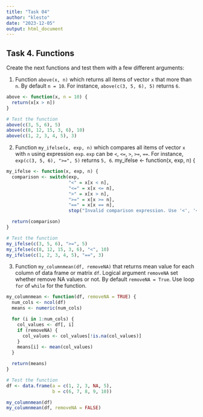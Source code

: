 ```yaml
---
title: "Task 04"
author: "klesto"
date: "2023-12-05"
output: html_document
---
```


## Task 4. Functions

Create the next functions and test them with a few different arguments:

1. Function `above(x, n)` which returns all items of vector `x` that more than `n`. By default `n = 10`. For instance, `above(c(3, 5, 6), 5)` returns `6`.
```r
above <- function(x, n = 10) {
  return(x[x > n])
}

# Test the function
above(c(3, 5, 6), 5)
above(c(8, 12, 15, 3, 6), 10)
above(c(1, 2, 3, 4, 5), 3)
```
2. Function `my_ifelse(x, exp, n)` which compares all items of vector `x` with `n` using expression `exp`. `exp` can be `<`, `<=`, `>`, `>=`, `==`. For instance, `exp(c(3, 5, 6), ">=", 5)` returns `5, 6`.
my_ifelse <- function(x, exp, n) {
```r
my_ifelse <- function(x, exp, n) {
  comparison <- switch(exp,
                       "<" = x[x < n],
                       "<=" = x[x <= n],
                       ">" = x[x > n],
                       ">=" = x[x >= n],
                       "==" = x[x == n],
                       stop("Invalid comparison expression. Use '<', '<=', '>', '>=', or '=='."))

  return(comparison)
}

# Test the function
my_ifelse(c(3, 5, 6), ">=", 5)
my_ifelse(c(8, 12, 15, 3, 6), "<", 10)
my_ifelse(c(1, 2, 3, 4, 5), "==", 3)
```
3. Function `my_columnmean(df, removeNA)` that returns mean value for each column of data frame or matrix `df`. Logical argument `removeNA` set whether remove NA values or not. By default `removeNA = True`. Use loop `for` of `while` for the function.
```r
my_columnmean <- function(df, removeNA = TRUE) {
  num_cols <- ncol(df)
  means <- numeric(num_cols)

  for (i in 1:num_cols) {
    col_values <- df[, i]
    if (removeNA) {
      col_values <- col_values[!is.na(col_values)]
    }
    means[i] <- mean(col_values)
  }

  return(means)
}

# Test the function
df <- data.frame(a = c(1, 2, 3, NA, 5),
                 b = c(6, 7, 8, 9, 10))

my_columnmean(df)
my_columnmean(df, removeNA = FALSE)
```